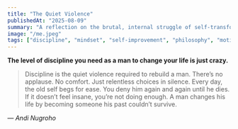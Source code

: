 ```yaml
---
title: "The Quiet Violence"
publishedAt: "2025-08-09"
summary: "A reflection on the brutal, internal struggle of self-transformation, where relentless discipline is the only tool to kill your old self and forge a new identity in silence"
image: "/me.jpeg"
tags: ["discipline", "mindset", "self-improvement", "philosophy", "motivation"]
---
```


**The level of discipline you need as a man to change your life is just crazy.**

> Discipline is the quiet violence required to rebuild a man.
> There’s no applause. No comfort. Just relentless choices in silence. Every day, the old self begs for ease. You deny him again and again until he dies.
> If it doesn’t feel insane, you’re not doing enough.
> A man changes his life by becoming someone his past couldn’t survive.

*— Andi Nugroho*